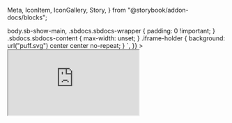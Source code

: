   Meta,
  IconItem,
  IconGallery,
  Story,
} from "@storybook/addon-docs/blocks";

<Meta title="Tokens/Icon Font (deprecated)" />

<div
  dangerouslySetInnerHTML={{
    __html: `<style>
body.sb-show-main,
.sbdocs.sbdocs-wrapper {
  padding: 0 !important;
}
.sbdocs.sbdocs-content {
  max-width: unset;
}
.iframe-holder {
  background: url("puff.svg") center center no-repeat;
}
</style>
`,
  }}
></div>

<!-- Source code can be found in the repo creativecommons/fonts -->

<div class="iframe-holder">
  <iframe
    style={{ width: "100%", height: "99vh" }}
    src="https://cc-fonts.netlify.app/iframe.html?id=vocabulary-icon-font--page"
    onLoad="resizeIframe(this)"
  />
</div>

<Story
  name="Figma"
  parameters={{
    design: figmaConfig("0%3A135"),
    docs: { disable: true },
  }}
>{`<div>See the Design tab.</div>`}</Story>
